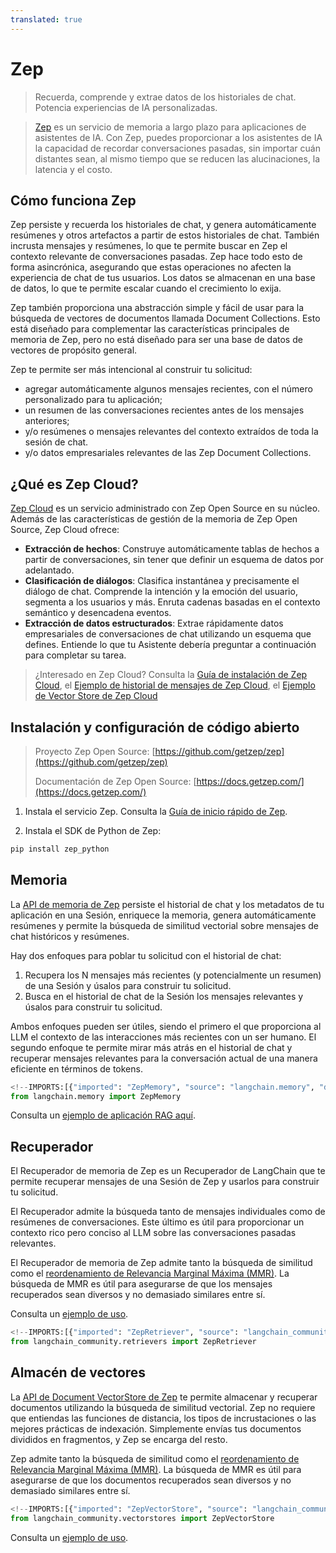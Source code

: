 ```yaml
---
translated: true
---
```


# Zep

> Recuerda, comprende y extrae datos de los historiales de chat. Potencia experiencias de IA personalizadas.

>[Zep](https://www.getzep.com) es un servicio de memoria a largo plazo para aplicaciones de asistentes de IA.
> Con Zep, puedes proporcionar a los asistentes de IA la capacidad de recordar conversaciones pasadas, sin importar cuán distantes sean,
> al mismo tiempo que se reducen las alucinaciones, la latencia y el costo.

## Cómo funciona Zep

Zep persiste y recuerda los historiales de chat, y genera automáticamente resúmenes y otros artefactos a partir de estos historiales de chat.
También incrusta mensajes y resúmenes, lo que te permite buscar en Zep el contexto relevante de conversaciones pasadas.
Zep hace todo esto de forma asincrónica, asegurando que estas operaciones no afecten la experiencia de chat de tus usuarios.
Los datos se almacenan en una base de datos, lo que te permite escalar cuando el crecimiento lo exija.

Zep también proporciona una abstracción simple y fácil de usar para la búsqueda de vectores de documentos llamada Document Collections.
Esto está diseñado para complementar las características principales de memoria de Zep, pero no está diseñado para ser una base de datos de vectores de propósito general.

Zep te permite ser más intencional al construir tu solicitud:
- agregar automáticamente algunos mensajes recientes, con el número personalizado para tu aplicación;
- un resumen de las conversaciones recientes antes de los mensajes anteriores;
- y/o resúmenes o mensajes relevantes del contexto extraídos de toda la sesión de chat.
- y/o datos empresariales relevantes de las Zep Document Collections.

## ¿Qué es Zep Cloud?

[Zep Cloud](https://www.getzep.com) es un servicio administrado con Zep Open Source en su núcleo.
Además de las características de gestión de la memoria de Zep Open Source, Zep Cloud ofrece:
- **Extracción de hechos**: Construye automáticamente tablas de hechos a partir de conversaciones, sin tener que definir un esquema de datos por adelantado.
- **Clasificación de diálogos**: Clasifica instantánea y precisamente el diálogo de chat. Comprende la intención y la emoción del usuario, segmenta a los usuarios y más. Enruta cadenas basadas en el contexto semántico y desencadena eventos.
- **Extracción de datos estructurados**: Extrae rápidamente datos empresariales de conversaciones de chat utilizando un esquema que defines. Entiende lo que tu Asistente debería preguntar a continuación para completar su tarea.

> ¿Interesado en Zep Cloud? Consulta la [Guía de instalación de Zep Cloud](https://help.getzep.com/sdks), el [Ejemplo de historial de mensajes de Zep Cloud](https://help.getzep.com/langchain/examples/messagehistory-example), el [Ejemplo de Vector Store de Zep Cloud](https://help.getzep.com/langchain/examples/vectorstore-example)

## Instalación y configuración de código abierto

> Proyecto Zep Open Source: [https://github.com/getzep/zep](https://github.com/getzep/zep)
>
> Documentación de Zep Open Source: [https://docs.getzep.com/](https://docs.getzep.com/)

1. Instala el servicio Zep. Consulta la [Guía de inicio rápido de Zep](https://docs.getzep.com/deployment/quickstart/).

2. Instala el SDK de Python de Zep:

```bash
pip install zep_python
```

## Memoria

La [API de memoria de Zep](https://docs.getzep.com/sdk/chat_history/) persiste el historial de chat y los metadatos de tu aplicación en una Sesión, enriquece la memoria, genera automáticamente resúmenes y permite la búsqueda de similitud vectorial sobre mensajes de chat históricos y resúmenes.

Hay dos enfoques para poblar tu solicitud con el historial de chat:

1. Recupera los N mensajes más recientes (y potencialmente un resumen) de una Sesión y úsalos para construir tu solicitud.
2. Busca en el historial de chat de la Sesión los mensajes relevantes y úsalos para construir tu solicitud.

Ambos enfoques pueden ser útiles, siendo el primero el que proporciona al LLM el contexto de las interacciones más recientes con un ser humano. El segundo enfoque te permite mirar más atrás en el historial de chat y recuperar mensajes relevantes para la conversación actual de una manera eficiente en términos de tokens.

```python
<!--IMPORTS:[{"imported": "ZepMemory", "source": "langchain.memory", "docs": "https://api.python.langchain.com/en/latest/memory/langchain_community.memory.zep_memory.ZepMemory.html", "title": "Zep"}]-->
from langchain.memory import ZepMemory
```

Consulta un [ejemplo de aplicación RAG aquí](/docs/integrations/memory/zep_memory).

## Recuperador

El Recuperador de memoria de Zep es un Recuperador de LangChain que te permite recuperar mensajes de una Sesión de Zep y usarlos para construir tu solicitud.

El Recuperador admite la búsqueda tanto de mensajes individuales como de resúmenes de conversaciones. Este último es útil para proporcionar un contexto rico pero conciso al LLM sobre las conversaciones pasadas relevantes.

El Recuperador de memoria de Zep admite tanto la búsqueda de similitud como el [reordenamiento de Relevancia Marginal Máxima (MMR)](https://docs.getzep.com/sdk/search_query/). La búsqueda de MMR es útil para asegurarse de que los mensajes recuperados sean diversos y no demasiado similares entre sí.

Consulta un [ejemplo de uso](/docs/integrations/retrievers/zep_memorystore).

```python
<!--IMPORTS:[{"imported": "ZepRetriever", "source": "langchain_community.retrievers", "docs": "https://api.python.langchain.com/en/latest/retrievers/langchain_community.retrievers.zep.ZepRetriever.html", "title": "Zep"}]-->
from langchain_community.retrievers import ZepRetriever
```

## Almacén de vectores

La [API de Document VectorStore de Zep](https://docs.getzep.com/sdk/documents/) te permite almacenar y recuperar documentos utilizando la búsqueda de similitud vectorial. Zep no requiere que entiendas las funciones de distancia, los tipos de incrustaciones o las mejores prácticas de indexación. Simplemente envías tus documentos divididos en fragmentos, y Zep se encarga del resto.

Zep admite tanto la búsqueda de similitud como el [reordenamiento de Relevancia Marginal Máxima (MMR)](https://docs.getzep.com/sdk/search_query/).
La búsqueda de MMR es útil para asegurarse de que los documentos recuperados sean diversos y no demasiado similares entre sí.

```python
<!--IMPORTS:[{"imported": "ZepVectorStore", "source": "langchain_community.vectorstores", "docs": "https://api.python.langchain.com/en/latest/vectorstores/langchain_community.vectorstores.zep.ZepVectorStore.html", "title": "Zep"}]-->
from langchain_community.vectorstores import ZepVectorStore
```

Consulta un [ejemplo de uso](/docs/integrations/vectorstores/zep).
